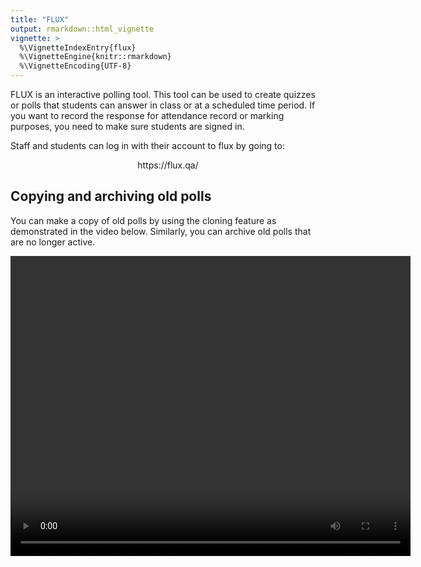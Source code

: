 ```yaml
---
title: "FLUX"
output: rmarkdown::html_vignette
vignette: >
  %\VignetteIndexEntry{flux}
  %\VignetteEngine{knitr::rmarkdown}
  %\VignetteEncoding{UTF-8}
---
```



FLUX is an interactive polling tool. This tool can be used to create quizzes or polls that students can answer in class or at a scheduled time period. If you want to record the response for attendance record or marking purposes, you need to make sure students are signed in. 

Staff and students can log in with their account to flux by going to:

<center>
https://flux.qa/
</center>


## Copying and archiving old polls

You can make a copy of old polls by using the cloning feature as demonstrated in the video below. Similarly, you can archive old polls that are no longer active.

<video width="640" height="480" controls>
  <source src="supp/cloning-a-unit.mp4" type="video/mp4">
Your browser does not support the video tag.
</video>
